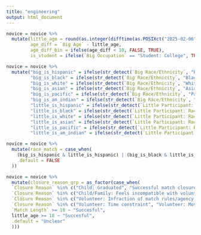 ```yaml
---
title: "engineering"
output: html_document
---
```


```r
novice = novice %>%
  mutate(little_age = round(as.integer(difftime(as.POSIXct("2025-02-06"), `Little Birthdate`, units = "days"))/365,0),
         age_diff = `Big Age` - little_age,
         age_diff_bin = ifelse(age_diff < 10, FALSE, TRUE),
         is_student = ifelse(`Big Occupation` == "Student: College", TRUE, FALSE))
```


```r
novice = novice %>%
  mutate("big_is_hispanic" = ifelse(str_detect(`Big Race/Ethnicity`, "Hispanic"), TRUE, FALSE),
         "big_is_black" = ifelse(str_detect(`Big Race/Ethnicity`, "Black or African American"), TRUE, FALSE),
         "big_is_white" = ifelse(str_detect(`Big Race/Ethnicity`, "White or Caucasian") | str_detect(`Big Race/Ethnicity`, "Middle Eastern or North African"), TRUE, FALSE),
         "big_is_asian" = ifelse(str_detect(`Big Race/Ethnicity`, "Asian"), TRUE, FALSE),
         "big_is_pacific" = ifelse(str_detect(`Big Race/Ethnicity`, "Pacific Islander"), TRUE, FALSE),
         "big_is_am_indian" = ifelse(str_detect(`Big Race/Ethnicity`, "American Indian"), TRUE, FALSE),
         "little_is_hispanic" = ifelse(str_detect(`Little Participant: Race/Ethnicity`, "Hispanic"), TRUE, FALSE),
         "little_is_black" = ifelse(str_detect(`Little Participant: Race/Ethnicity`, "Black or African American"), TRUE, FALSE),
         "little_is_white" = ifelse(str_detect(`Little Participant: Race/Ethnicity`, "White or Caucasian") | str_detect(`Big Race/Ethnicity`, "Middle Eastern or North African"), TRUE, FALSE),
         "little_is_asian" = ifelse(str_detect(`Little Participant: Race/Ethnicity`, "Asian"), TRUE, FALSE),
         "little_is_pacific" = ifelse(str_detect(`Little Participant: Race/Ethnicity`, "Pacific Islander"), TRUE, FALSE),
         "little_is_am_indian" = ifelse(str_detect(`Little Participant: Race/Ethnicity`, "American Indian"), TRUE, FALSE)) 
```

```r
novice = novice %>%
  mutate(race_match = case_when(
    (big_is_hispanic & little_is_hispanic) | (big_is_black & little_is_black) | (big_is_white & little_is_white) | (big_is_pacific & little_is_pacific) | (big_is_am_indian & little_is_am_indian) | (big_is_asian & little_is_asian) ~ TRUE,
    .default = FALSE
  )) 
```

```r
novice = novice %>%
  mutate(closure_reason_grp = as_factor(case_when(
  `Closure Reason` %in% c("Child: Graduated", "Successful match closure") ~ "Succesful",
  `Closure Reason` %in% c("Child/Family: Feels incompatible with volunteer", "Volunteer: Feels incompatible with child/family", "Child: Lost interest") ~ "Incompatible",
  `Closure Reason` %in% c("Volunteer: Infraction of match rules/agency policies", "Volunteer: Unrealistic expectations", "Agency: Concern with Volunteer re: child safety") ~ "Unviable",
  `Closure Reason` %in% c("Volunteer: Time constraint", "Volunteer: Moved", "Volunteer: Lost contact with child/agency", "Volunteer: Lost contact with agency", "Volunteer: Lost contact with child/family", "Volunteer: Changed workplace/school partnership") & `Match Length` < 18 ~ "Unviable",
  `Match Length` >= 18 ~ "Succesful",
  little_age >= 18 ~ "Succesful",
  .default = "Unclear" 
  ))) 
  
```

